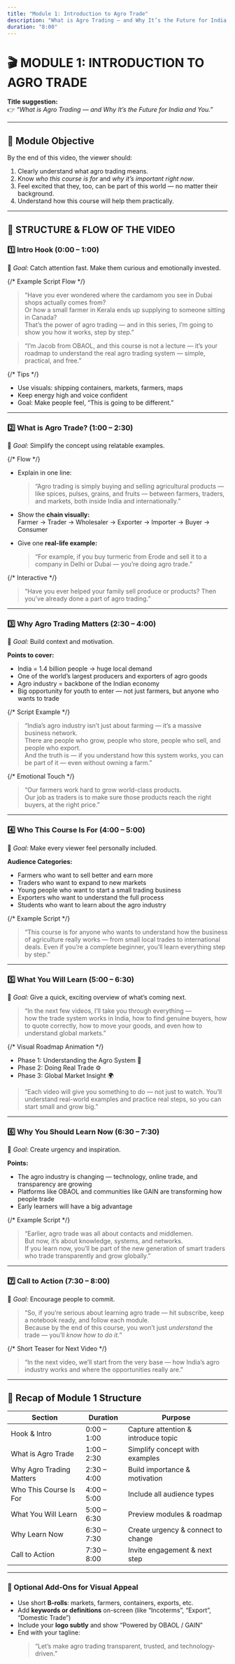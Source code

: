 ```yaml
---
title: "Module 1: Introduction to Agro Trade"
description: "What is Agro Trading — and Why It’s the Future for India and You."
duration: "8:00"
---
```


# 🎬 MODULE 1: INTRODUCTION TO AGRO TRADE

**Title suggestion:**  
👉 _“What is Agro Trading — and Why It’s the Future for India and You.”_

---

## 🎯 Module Objective

By the end of this video, the viewer should:

1. Clearly understand what agro trading means.
2. Know _who this course is for_ and _why it’s important right now_.
3. Feel excited that they, too, can be part of this world — no matter their background.
4. Understand how this course will help them practically.

---

## 🎥 STRUCTURE & FLOW OF THE VIDEO

### 1️⃣ Intro Hook (0:00 – 1:00)

🎯 _Goal:_ Catch attention fast. Make them curious and emotionally invested.

{/* Example Script Flow */}

> “Have you ever wondered where the cardamom you see in Dubai shops actually comes from?  
> Or how a small farmer in Kerala ends up supplying to someone sitting in Canada?  
> That’s the power of agro trading — and in this series, I’m going to show you how it works, step by step.”

> “I’m Jacob from OBAOL, and this course is not a lecture — it’s your roadmap to understand the real agro trading system — simple, practical, and free.”

{/* Tips */}

- Use visuals: shipping containers, markets, farmers, maps
- Keep energy high and voice confident
- Goal: Make people feel, “This is going to be different.”

---

### 2️⃣ What is Agro Trade? (1:00 – 2:30)

🎯 _Goal:_ Simplify the concept using relatable examples.

{/* Flow */}

- Explain in one line:

  > “Agro trading is simply buying and selling agricultural products — like spices, pulses, grains, and fruits — between farmers, traders, and markets, both inside India and internationally.”

- Show the **chain visually:**  
  Farmer → Trader → Wholesaler → Exporter → Importer → Buyer → Consumer

- Give one **real-life example:**
  > “For example, if you buy turmeric from Erode and sell it to a company in Delhi or Dubai — you’re doing agro trade.”

{/* Interactive */}

> “Have you ever helped your family sell produce or products? Then you’ve already done a part of agro trading.”

---

### 3️⃣ Why Agro Trading Matters (2:30 – 4:00)

🎯 _Goal:_ Build context and motivation.

**Points to cover:**

- India = 1.4 billion people → huge local demand
- One of the world’s largest producers and exporters of agro goods
- Agro industry = backbone of the Indian economy
- Big opportunity for youth to enter — not just farmers, but anyone who wants to trade

{/* Script Example */}

> “India’s agro industry isn’t just about farming — it’s a massive business network.  
> There are people who grow, people who store, people who sell, and people who export.  
> And the truth is — if you understand how this system works, you can be part of it — even without owning a farm.”

{/* Emotional Touch */}

> “Our farmers work hard to grow world-class products.  
> Our job as traders is to make sure those products reach the right buyers, at the right price.”

---

### 4️⃣ Who This Course Is For (4:00 – 5:00)

🎯 _Goal:_ Make every viewer feel personally included.

**Audience Categories:**

- Farmers who want to sell better and earn more
- Traders who want to expand to new markets
- Young people who want to start a small trading business
- Exporters who want to understand the full process
- Students who want to learn about the agro industry

{/* Example Script */}

> “This course is for anyone who wants to understand how the business of agriculture really works — from small local trades to international deals. Even if you’re a complete beginner, you’ll learn everything step by step.”

---

### 5️⃣ What You Will Learn (5:00 – 6:30)

🎯 _Goal:_ Give a quick, exciting overview of what’s coming next.

> “In the next few videos, I’ll take you through everything —  
> how the trade system works in India, how to find genuine buyers, how to quote correctly, how to move your goods, and even how to understand global markets.”

{/* Visual Roadmap Animation */}

- Phase 1: Understanding the Agro System 🌾
- Phase 2: Doing Real Trade ⚙️
- Phase 3: Global Market Insight 🌍

> “Each video will give you something to do — not just to watch. You’ll understand real-world examples and practice real steps, so you can start small and grow big.”

---

### 6️⃣ Why You Should Learn Now (6:30 – 7:30)

🎯 _Goal:_ Create urgency and inspiration.

**Points:**

- The agro industry is changing — technology, online trade, and transparency are growing
- Platforms like OBAOL and communities like GAIN are transforming how people trade
- Early learners will have a big advantage

{/* Example Script */}

> “Earlier, agro trade was all about contacts and middlemen.  
> But now, it’s about knowledge, systems, and networks.  
> If you learn now, you’ll be part of the new generation of smart traders who trade transparently and grow globally.”

---

### 7️⃣ Call to Action (7:30 – 8:00)

🎯 _Goal:_ Encourage people to commit.

> “So, if you’re serious about learning agro trade — hit subscribe, keep a notebook ready, and follow each module.  
> Because by the end of this course, you won’t just _understand_ the trade — you’ll _know how to do it._”

{/* Short Teaser for Next Video */}

> “In the next video, we’ll start from the very base — how India’s agro industry works and where the opportunities really are.”

---

## 🧭 Recap of Module 1 Structure

| Section                  | Duration    | Purpose                             |
| ------------------------ | ----------- | ----------------------------------- |
| Hook & Intro             | 0:00 – 1:00 | Capture attention & introduce topic |
| What is Agro Trade       | 1:00 – 2:30 | Simplify concept with examples      |
| Why Agro Trading Matters | 2:30 – 4:00 | Build importance & motivation       |
| Who This Course Is For   | 4:00 – 5:00 | Include all audience types          |
| What You Will Learn      | 5:00 – 6:30 | Preview modules & roadmap           |
| Why Learn Now            | 6:30 – 7:30 | Create urgency & connect to change  |
| Call to Action           | 7:30 – 8:00 | Invite engagement & next step       |

---

### 🎨 Optional Add-Ons for Visual Appeal

- Use short **B-rolls**: markets, farmers, containers, exports, etc.
- Add **keywords or definitions** on-screen (like “Incoterms”, “Export”, “Domestic Trade”)
- Include your **logo subtly** and show “Powered by OBAOL / GAIN”
- End with your tagline:
  > “Let’s make agro trading transparent, trusted, and technology-driven.”
